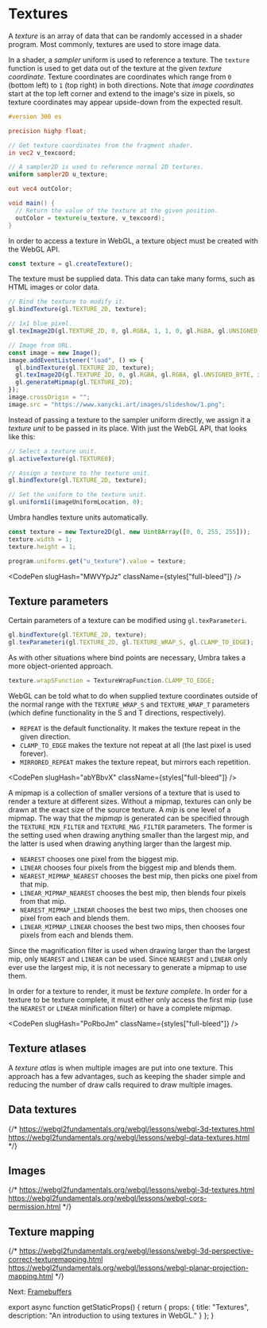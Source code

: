 
# Textures

A *texture* is an array of data that can be randomly accessed in a shader program.
Most commonly, textures are used to store image data.

In a shader, a *sampler* uniform is used to reference a texture.
The `texture` function is used to get data out of the texture at the given *texture coordinate*.
Texture coordinates are coordinates which range from `0` (bottom left) to `1` (top right) in both directions.
Note that *image coordinates* start at the top left corner and extend to the image's size in pixels, so texture coordinates may appear upside-down from the expected result.

```glsl
#version 300 es

precision highp float;

// Get texture coordinates from the fragment shader.
in vec2 v_texcoord;

// A sampler2D is used to reference normal 2D textures.
uniform sampler2D u_texture;

out vec4 outColor;

void main() {
  // Return the value of the texture at the given position.
  outColor = texture(u_texture, v_texcoord);
}
```

In order to access a texture in WebGL, a texture object must be created with the WebGL API.

```js
const texture = gl.createTexture();
```

The texture must be supplied data.
This data can take many forms, such as HTML images or color data.

```js
// Bind the texture to modify it.
gl.bindTexture(gl.TEXTURE_2D, texture);

// 1x1 blue pixel.
gl.texImage2D(gl.TEXTURE_2D, 0, gl.RGBA, 1, 1, 0, gl.RGBA, gl.UNSIGNED_BYTE, new Uint8Array([0, 0, 255, 255]));

// Image from URL.
const image = new Image();
image.addEventListener("load", () => {
  gl.bindTexture(gl.TEXTURE_2D, texture);
  gl.texImage2D(gl.TEXTURE_2D, 0, gl.RGBA, gl.RGBA, gl.UNSIGNED_BYTE, image);
  gl.generateMipmap(gl.TEXTURE_2D);
});
image.crossOrigin = "";
image.src = "https://www.xanycki.art/images/slideshow/1.png";
```

Instead of passing a texture to the sampler uniform directly, we assign it a *texture unit* to be passed in its place.
With just the WebGL API, that looks like this:

```js
// Select a texture unit.
gl.activeTexture(gl.TEXTURE0);

// Assign a texture to the texture unit.
gl.bindTexture(gl.TEXTURE_2D, texture);

// Set the uniform to the texture unit.
gl.uniform1i(imageUniformLocation, 0);
```

Umbra handles texture units automatically.

```js
const texture = new Texture2D(gl, new Uint8Array([0, 0, 255, 255]));
texture.width = 1;
texture.height = 1;

program.uniforms.get("u_texture").value = texture;
```

<CodePen slugHash="MWVYpJz" className={styles["full-bleed"]} />

## Texture parameters

Certain parameters of a texture can be modified using `gl.texParameteri`.

```js
gl.bindTexture(gl.TEXTURE_2D, texture);
gl.texParameteri(gl.TEXTURE_2D, gl.TEXTURE_WRAP_S, gl.CLAMP_TO_EDGE);
```

As with other situations where bind points are necessary, Umbra takes a more object-oriented approach.

```js
texture.wrapSFunction = TextureWrapFunction.CLAMP_TO_EDGE;
```

WebGL can be told what to do when supplied texture coordinates outside of the normal range with the `TEXTURE_WRAP_S` and `TEXTURE_WRAP_T` parameters (which define functionality in the S and T directions, respectively).

- `REPEAT` is the default functionality. It makes the texture repeat in the given direction.
- `CLAMP_TO_EDGE` makes the texture not repeat at all (the last pixel is used forever).
- `MIRRORED_REPEAT` makes the texture repeat, but mirrors each repetition.

<CodePen slugHash="abYBbvX" className={styles["full-bleed"]} />

A mipmap is a collection of smaller versions of a texture that is used to render a texture at different sizes.
Without a mipmap, textures can only be drawn at the exact size of the source texture.
A *mip* is one level of a mipmap.
The way that the *mipmap* is generated can be specified through the `TEXTURE_MIN_FILTER` and `TEXTURE_MAG_FILTER` parameters.
The former is the setting used when drawing anything smaller than the largest mip, and the latter is used when drawing anything larger than the largest mip.

- `NEAREST` chooses one pixel from the biggest mip.
- `LINEAR` chooses four pixels from the biggest mip and blends them.
- `NEAREST_MIPMAP_NEAREST` chooses the best mip, then picks one pixel from that mip.
- `LINEAR_MIPMAP_NEAREST` chooses the best mip, then blends four pixels from that mip.
- `NEAREST_MIPMAP_LINEAR` chooses the best two mips, then chooses one pixel from each and blends them.
- `LINEAR_MIPMAP_LINEAR` chooses the best two mips, then chooses four pixels from each and blends them.

Since the magnification filter is used when drawing larger than the largest mip, only `NEAREST` and `LINEAR` can be used.
Since `NEAREST` and `LINEAR` only ever use the largest mip, it is not necessary to generate a mipmap to use them.

In order for a texture to render, it must be *texture complete*.
In order for a texture to be texture complete, it must either only access the first mip (use the `NEAREST` or `LINEAR` minification filter) or have a complete mipmap.

<CodePen slugHash="PoRboJm" className={styles["full-bleed"]} />

## Texture atlases

A *texture atlas* is when multiple images are put into one texture.
This approach has a few advantages, such as keeping the shader simple and reducing the number of draw calls required to draw multiple images.

## Data textures

{/*
  https://webgl2fundamentals.org/webgl/lessons/webgl-3d-textures.html
  https://webgl2fundamentals.org/webgl/lessons/webgl-data-textures.html
*/}

## Images

{/*
  https://webgl2fundamentals.org/webgl/lessons/webgl-3d-textures.html
  https://webgl2fundamentals.org/webgl/lessons/webgl-cors-permission.html
*/}

## Texture mapping

{/*
  https://webgl2fundamentals.org/webgl/lessons/webgl-3d-perspective-correct-texturemapping.html
  https://webgl2fundamentals.org/webgl/lessons/webgl-planar-projection-mapping.html
*/}

Next: [Framebuffers](/webgl/framebuffers)


export async function getStaticProps() {
  return {
    props: {
      title: "Textures",
      description: "An introduction to using textures in WebGL."
    }
  };
}
